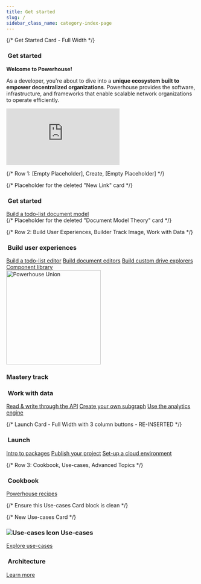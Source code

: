 ```yaml
---
title: Get started
slug: /
sidebar_class_name: category-index-page
---
```



<div className={styles.learningPath}>
  {/* Get Started Card - Full Width */}
  <div className={`${styles.pathCard} ${styles.fullWidth}`}>
    <div className={styles.cardHeader}>
      <h3 className="card-title">
        <img src="/img/academy/icons/Flash.svg" alt="" className={styles.titleIcon} />
        Get started
      </h3>
    </div>
    <div className={styles.cardContent}>
      <div style={{ maxWidth: '960px', margin: '0 auto', textAlign: 'center' }}>
        <div style={{ marginBottom: '1.5rem' }}>
          <p style={{ fontSize: '1.1rem', marginBottom: '1rem' }}><strong>Welcome to Powerhouse!</strong></p>
          <p style={{ lineHeight: '1.6', color: '#444' }}>As a developer, you're about to dive into a <strong>unique ecosystem built to empower decentralized organizations</strong>. Powerhouse provides the software, infrastructure, and frameworks that enable scalable network organizations to operate efficiently.</p>
        </div>
        <div style={{ margin: '20px 0', textAlign: 'center' }}>
          <iframe
            src="https://drive.google.com/file/d/17dDKy-hQeI4ZlLiUZ4xhnXL4bDhJB0N-/preview"
            frameBorder="0"
            allow="autoplay; fullscreen"
            allowFullScreen
            title="Powerhouse Introduction Video"
            style={{
              width: '100%', // Take full width of container
              maxWidth: '960px', // Max width like the container
              aspectRatio: '16 / 9', // Maintain aspect ratio
              borderRadius: '8px',
              display: 'block', // Ensure it behaves like a block element
              margin: '0 auto' // Center it if container allows
            }}
          ></iframe>
        </div>
      </div>
    </div>
  </div>

  {/* Row 1: [Empty Placeholder], Create, [Empty Placeholder] */}
  <div></div> {/* Placeholder for the deleted "New Link" card */}

  <div className={styles.pathCard} style={{ border: '1px solid #4FC86F' }}>
    <div className={styles.cardHeader}>
      <h3 className="card-title">
        <img src="/img/academy/icons/Flash.svg" alt="" className={styles.titleIcon} />
        Get started
      </h3>
    </div>
    <div className={styles.cardContent}>
      <a href="/academy/GetStarted/CreateNewPowerhouseProject" className="path-button">Build a todo-list document model</a>
    </div>
  </div>

  <div></div> {/* Placeholder for the deleted "Document Model Theory" card */}

  {/* Row 2: Build User Experiences, Builder Track Image, Work with Data */}
  <div className={styles.pathCard} style={{ border: '1px solid #4FC86F' }}>
    <div className={styles.cardHeader}>
      <h3 className="card-title">
        <img src="/img/academy/icons/Editor.svg" alt="" className={styles.titleIcon} />
        Build user experiences
      </h3>
    </div>
    <div className={styles.cardContent}>
      <a href="/academy/GetStarted/BuildToDoListEditor" className="path-button">Build a todo-list editor</a>
      <a href="/academy/MasteryTrack/BuildingUserExperiences/BuildingDocumentEditors" className="path-button">Build document editors</a>
      <a href="/academy/MasteryTrack/BuildingUserExperiences/BuildingADriveExplorer" className="path-button">Build custom drive explorers</a>
      <a href="/academy/ComponentLibrary/DocumentEngineering" className="path-button">Component library</a>
    </div>
  </div>

  <div className={styles.middleColumn} style={{
    display: 'flex',
    justifyContent: 'center',
    alignItems: 'flex-start',
    paddingTop: '-20px',
    position: 'relative'
  }}>
    <img src="/img/Union.svg" alt="Powerhouse Union" width="250" />
    <div className={styles.masteryTrackTitle}>
      <h3 className="card-title" style={{ margin: 0 }}>Mastery track</h3>
    </div>
  </div>

  <div className={styles.pathCard} style={{ border: '1px solid #4FC86F' }}>
    <div className={styles.cardHeader}>
      <h3 className="card-title">
        <img src="/img/academy/icons/Data.svg" alt="" className={styles.titleIcon} />
        Work with data
      </h3>
    </div>
    <div className={styles.cardContent}>
      <a href="/academy/MasteryTrack/WorkWithData/ReadingAndWritingThroughTheAPI" className="path-button">Read & write through the API</a>
      <a href="/academy/MasteryTrack/WorkWithData/WorkingWithSubgraphs" className="path-button">Create your own subgraph</a>
      <a href="/academy/MasteryTrack/WorkWithData/Analytics-Engine/intro" className="path-button">Use the analytics engine</a>
    </div>
  </div>

  {/* Launch Card - Full Width with 3 column buttons - RE-INSERTED */}
  <div className={`${styles.pathCard} ${styles.fullWidth}`}>
    <div className={styles.cardHeader}>
      <h3 className="card-title">
        <img src="/img/academy/icons/Launch.svg" alt="" className={styles.titleIcon} />
        Launch
      </h3>
    </div>
    <div className={styles.cardContent}>
      <div className={styles.buttonContainer}>
        <a href="/academy/MasteryTrack/Launch/IntroductionToPackages" className="path-button">Intro to packages</a>
        <a href="/academy/MasteryTrack/Launch/PublishYourProject" className="path-button">Publish your project</a>
        <a href="/academy/MasteryTrack/Launch/SetupEnvironment" className="path-button">Set-up a cloud environment</a>
      </div>
    </div>
  </div>

  {/* Row 3: Cookbook, Use-cases, Advanced Topics */}
  <div className={styles.pathCard}>
    <div className={styles.cardHeader}>
      <h3 className="card-title">
        <img src="/img/academy/icons/Cookbook.svg" alt="" className={styles.titleIcon} />
        Cookbook
      </h3>
    </div>
    <div className={styles.cardContent}>
      <a href="/academy/Cookbook" className="path-button">Powerhouse recipes</a>
    </div>
  </div>

  {/* Ensure this Use-cases Card block is clean */}
  <div className={styles.pathCard}> {/* New Use-cases Card */}
    <div className={styles.cardHeader}>
      <h3 className="card-title">
        <img src="/img/academy/icons/Cookbook.svg" alt="Use-cases Icon" className={styles.titleIcon} />
        Use-cases
      </h3>
    </div>
    <div className={styles.cardContent}>
      <a href="/academy/ExampleUsecases/Chatroom/SetupBuilderEnvironment" className="path-button">Explore use-cases</a>
    </div>
  </div>

  <div className={styles.pathCard}>
    <div className={styles.cardHeader}>
      <h3 className="card-title">
        <img src="/img/academy/icons/Advanced.svg" alt="" className={styles.titleIcon} />
        Architecture
      </h3>
    </div>
    <div className={styles.cardContent}>
      <a href="/academy/Architecture/PowerhouseArchitecture" className="path-button">Learn more</a>
    </div>
  </div>
</div>